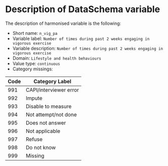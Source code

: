 # Description of DataSchema variable

The description of harmonised variable is the following:


* Short name: `n_vig_pa`
* Variable label: `Number of times during past 2 weeks engaging in vigorous exercise`
* Variable description: `Number of times during past 2 weeks engaging in vigorous exercise`
* Domain: `Lifestyle and health behaviours`
* Value type: `continuous`
* Category missings: 

**Code** | **Category Label**
----| ------------------
991 | CAPI/interviewer error
992 | Impute
993 | Disable to measure
994 | Not attempt/not done
995 | Does not answer
996 | Not applicable
997 | Refuse
998 | Do not know
999 | Missing

